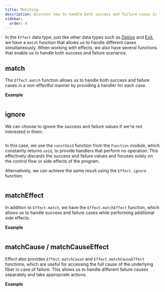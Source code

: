 ```yaml
---
title: Matching
description: Discover how to handle both success and failure cases in the Effect data type using functions like `match` and `matchEffect`. Learn techniques to perform side effects, ignore values, and access the full cause of failures. Effectively manage control flow and handle errors in your Effect programs.
sidebar:
  order: 4
---
```


In the `Effect` data type, just like other data types such as [Option](/data-types/option#matching) and [Exit](/data-types/exit#matching), we have a `match` function that allows us to handle different cases simultaneously. When working with effects, we also have several functions that enable us to handle both success and failure scenarios.

## match

The `Effect.match` function allows us to handle both success and failure cases in a non-effectful manner by providing a handler for each case.

**Example**

```ts file=<rootDir>/matching/match.ts

```

## ignore

We can choose to ignore the success and failure values if we're not interested in them:

```ts file=<rootDir>/matching/match-ignore.ts

```

In this case, we use the `constVoid` function from the `Function` module, which constantly returns `void`, to provide handlers that perform no operation. This effectively discards the success and failure values and focuses solely on the control flow or side effects of the program.

Alternatively, we can achieve the same result using the `Effect.ignore` function:

```ts file=<rootDir>/matching/ignore.ts

```

## matchEffect

In addition to `Effect.match`, we have the `Effect.matchEffect` function, which allows us to handle success and failure cases while performing additional side effects.

**Example**

```ts file=<rootDir>/matching/matchEffect.ts

```

## matchCause / matchCauseEffect

Effect also provides `Effect.matchCause` and `Effect.matchCauseEffect` functions, which are useful for accessing the full cause of the underlying fiber in case of failure.
This allows us to handle different failure causes separately and take appropriate actions.

**Example**

```ts file=<rootDir>/matching/matchCauseEffect.ts

```
